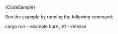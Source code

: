 
<DotEnvWarning />

<CodeBlock className="language-rust">
  {CodeSample}
</CodeBlock>

Run the example by running the following command:

<CodeBlock className="language-bash">
    cargo run --example burn_nft --release
</CodeBlock>